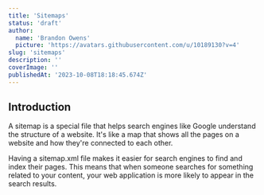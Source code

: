 ```yaml
---
title: 'Sitemaps'
status: 'draft'
author:
  name: 'Brandon Owens'
  picture: 'https://avatars.githubusercontent.com/u/10189130?v=4'
slug: 'sitemaps'
description: ''
coverImage: ''
publishedAt: '2023-10-08T18:18:45.674Z'
---
```


## Introduction

A sitemap is a special file that helps search engines like Google understand the structure of a website. It's like a map that shows all the pages on a website and how they're connected to each other.

Having a sitemap.xml file makes it easier for search engines to find and index their pages. This means that when someone searches for something related to your content, your web application is more likely to appear in the search results.

